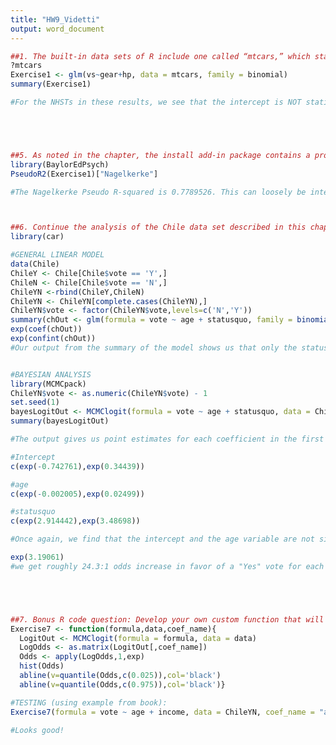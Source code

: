 ---
title: "HW9_Videtti"
output: word_document
---
```{r}
##1. The built‑in data sets of R include one called “mtcars,” which stands for Motor Trend cars. Motor Trend was the name of an automotive magazine and this data set contains information on cars from the 1970s. Use “?mtcars” to display help about the data set. The data set includes a dichotomous variable called vs, which is coded as 0 for an engine with cylinders in a v‑shape and 1 for so called “straight” engines. Use logistic regression to predict vs, using two metric variables in the data set, gear (number of forward gears) and hp (horsepower). Interpret the resulting null hypothesis significance tests.
?mtcars
Exercise1 <- glm(vs~gear+hp, data = mtcars, family = binomial)
summary(Exercise1)

#For the NHSTs in these results, we see that the intercept is NOT statistically significant from 0, nor is the coefficient for the gear variable. However, the coefficient for the hp variable is indeed statistically significant from 0. 





##5. As noted in the chapter, the install add‑in package contains a procedure for generating pseudo‑R‑squared values from the output of the glm() procedure. Use the results of Exercise 1 to generate, report, and interpret a Nagelkerke pseudo‑R‑squared value.
library(BaylorEdPsych)
PseudoR2(Exercise1)["Nagelkerke"]

#The Nagelkerke Pseudo R-squared is 0.7789526. This can loosely be interpreted by saying that about 77.9% of the variance in vs is caused by gear(number of forward gears) and hp(horsepower).



##6. Continue the analysis of the Chile data set described in this chapter. The data set is in the “car” package, so you will have to install.packages() and library() that package first, and then use the data(Chile) command to get access to the data set. Pay close attention to the transformations needed to isolate cases with the Yes and No votes as shown in this chapter. Add a new predictor, statusquo, into the model and remove the income variable. Your new model specification should be vote ~ age + statusquo. The statusquo variable is a rating that each respondent gave indicating whether they preferred change or maintaining the status quo. Conduct general linear model and Bayesian analysis on this model and report and interpret all relevant results. Compare the AIC from this model to the AIC from the model that was developed in the chapter (using income and age as predictors). 
library(car)

#GENERAL LINEAR MODEL
data(Chile)
ChileY <- Chile[Chile$vote == 'Y',]
ChileN <- Chile[Chile$vote == 'N',]
ChileYN <-rbind(ChileY,ChileN)
ChileYN <- ChileYN[complete.cases(ChileYN),]
ChileYN$vote <- factor(ChileYN$vote,levels=c('N','Y')) 
summary(chOut <- glm(formula = vote ~ age + statusquo, family = binomial(), data = ChileYN))
exp(coef(chOut))
exp(confint(chOut))
#Our output from the summary of the model shows us that only the statusquo variable is significantly different from zero. That is, the log Odds of a "Yes" vote are not statistically significantly affected at the intercept level, or by the age variable. Also, the straight odds for the intercept, age, and statusquo look to be approximately 0.82:1, 1.01:1, and 23.91:1, respectively, in favor of a "Yes" vote. However, only statusquo was statistically significant, so we can really only interpret that. The interpretation is that for each 1 point increase in statusquo, the chances of a yes vote increase by almost 2300% (2291.45% to be more specific). Our confidence intervals for the straight odds are seen as the last output. Note that the confidence interval straddles 1:1 odds for Intercept and age, confirming our findings from earlier that they are not statistically significant. The 95% confidence interval for statusquo, however, is approximately 18.3:1 to 32.1:1 odds in favor of a "Yes" vote. One last thing to note is the AIC for this model, which is 740.52, is much smaller than the AIC for the model in the chapter, which was 2332. This means that the model with statusquo is a much better model than the one from the chapter.


#BAYESIAN ANALYSIS
library(MCMCpack)
ChileYN$vote <- as.numeric(ChileYN$vote) - 1
set.seed(1)
bayesLogitOut <- MCMClogit(formula = vote ~ age + statusquo, data = ChileYN)
summary(bayesLogitOut)

#The output gives us point estimates for each coefficient in the first section under the "Mean" column. The second section gives us our quantiles for each variable, which can be used to create HDI's. We do need to keep in mind that these are in terms of log odds, so to interpret, we need to convert to straight odds. For the HDI's we see that for straight odds, they range over the following values.

#Intercept
c(exp(-0.742761),exp(0.34439))

#age
c(exp(-0.002005),exp(0.02499))

#statusquo
c(exp(2.914442),exp(3.48698))

#Once again, we find that the intercept and the age variable are not significant, but the statusquo variable is, since the 95% HDI's for the intercept and for age overlap 1:1 odds, and the status quo 95% HDI does not. We can interpret the point estimate for statusquo after we turn it from log odds to straight odds.

exp(3.19061)
#we get roughly 24.3:1 odds increase in favor of a "Yes" vote for each 1 point increase in statusquo. This is very similar to the 23.9:1 odds we found for the same variable in the earlier part of this question where we performed an analysis on the generalized linear model.





##7. Bonus R code question: Develop your own custom function that will take the posterior distribution of a coefficient from the output object from an MCMClogit() analysis and automatically create a histogram of the posterior distributions of the coefficient in terms of regular odds (instead of log‑odds). Make sure to mark vertical lines on the histogram indicating the boundaries of the 95% HDI.
Exercise7 <- function(formula,data,coef_name){
  LogitOut <- MCMClogit(formula = formula, data = data)
  LogOdds <- as.matrix(LogitOut[,coef_name]) 
  Odds <- apply(LogOdds,1,exp)
  hist(Odds)
  abline(v=quantile(Odds,c(0.025)),col='black')
  abline(v=quantile(Odds,c(0.975)),col='black')}

#TESTING (using example from book):
Exercise7(formula = vote ~ age + income, data = ChileYN, coef_name = "age")

#Looks good!





```